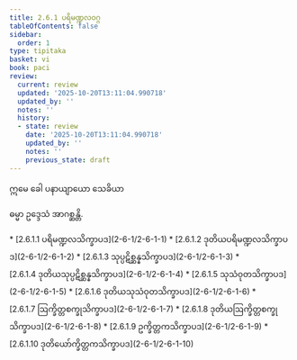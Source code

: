 ```yaml
---
title: 2.6.1 ပရိမဏ္ဍလဝဂ္ဂ
tableOfContents: false
sidebar:
  order: 1
type: tipitaka
basket: vi
book: paci
review:
  current: review
  updated: '2025-10-20T13:11:04.990718'
  updated_by: ''
  notes: ''
  history:
  - state: review
    date: '2025-10-20T13:11:04.990718'
    updated_by: ''
    notes: ''
    previous_state: draft
---
```



<DynamicBreadcrumb />


<ReviewStatus review={frontmatter.review} showDetails={true} />

<HypothesisAnnotation frontmatter={frontmatter} />


<Paragraph number="3562" type="center" book="paci">
ဣမေ ခေါ ပနာယျာယော သေခိယာ

  
ဓမ္မာ ဥဒ္ဒေသံ အာဂစ္ဆန္တိ.



</Paragraph>

<TableOfContents book="paci" section="2.6.1">
* [2.6.1.1 ပရိမဏ္ဍလသိက္ခာပဒ](2-6-1/2-6-1-1)
* [2.6.1.2 ဒုတိယပရိမဏ္ဍလသိက္ခာပဒ](2-6-1/2-6-1-2)
* [2.6.1.3 သုပ္ပဋိစ္ဆန္နသိက္ခာပဒ](2-6-1/2-6-1-3)
* [2.6.1.4 ဒုတိယသုပ္ပဋိစ္ဆန္နသိက္ခာပဒ](2-6-1/2-6-1-4)
* [2.6.1.5 သုသံဝုတသိက္ခာပဒ](2-6-1/2-6-1-5)
* [2.6.1.6 ဒုတိယသုသံဝုတသိက္ခာပဒ](2-6-1/2-6-1-6)
* [2.6.1.7 ဩက္ခိတ္တစက္ခုသိက္ခာပဒ](2-6-1/2-6-1-7)
* [2.6.1.8 ဒုတိယဩက္ခိတ္တစက္ခုသိက္ခာပဒ](2-6-1/2-6-1-8)
* [2.6.1.9 ဥက္ခိတ္တကသိက္ခာပဒ](2-6-1/2-6-1-9)
* [2.6.1.10 ဒုတိယော်က္ခိတ္တကသိက္ခာပဒ](2-6-1/2-6-1-10)
</TableOfContents>